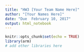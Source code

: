```yaml
---
title: "HW3 [Your Team Name Here]"
author: "[Your Names Here]"
date: "Due  February 10, 2017"
output: html_notebook
---
```


```r
knitr::opts_chunk$set(echo = TRUE)
library(arm)
# add other libraries here
```

